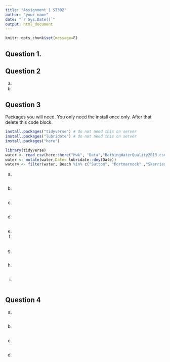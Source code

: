```yaml
---
title: "Assignment 1 ST302"
author: "your name"
date: "`r Sys.Date()`"
output: html_document
---
```


```r
knitr::opts_chunk$set(message=F)


```





## Question 1. 



## Question 2



a. 
    
b. 

## Question 3


Packages you will need. You only need the install once only. After that delete this code block.
```r
install.packages("tidyverse") # do not need this on server
install.packages("lubridate") # do not need this on server
install.packages("here")
```

```r
library(tidyverse)
water <- read_csv(here::here("hwk", "Data","BathingWaterQuality2013.csv"))
water <- mutate(water,Date= lubridate::dmy(Date))
water4 <- filter(water, Beach %in% c("Sutton", "Portmarnock" ,"Skerries" ,"Howth - Claremont"))


```

a. 
```r

```

b. 
```r

```

c. 
```r

```

d. 
```r

```

e. 

f. 
```r

```

g. 
```r

```

h. 
```r

```

i. 

```r

```


## Question 4

a.
```r

```

b.
```r

```


c.
```r

```

d.

